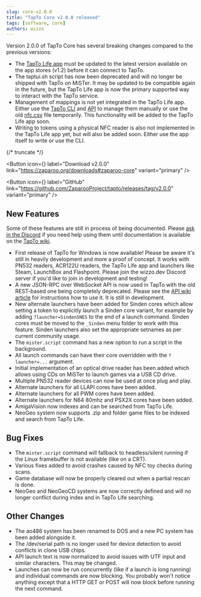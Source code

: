 ```yaml
---
slug: core-v2.0.0
title: "TapTo Core v2.0.0 released"
tags: [software, core]
authors: wizzo
---
```


Version 2.0.0 of TapTo Core has several breaking changes compared to the previous versions:

- The [TapTo Life app](https://tapto.life/) must be updated to the latest version available on the app stores (v1.2) before it can connect to TapTo.
- The taptui.sh script has now been deprecated and will no longer be shipped with TapTo on MiSTer. It may be updated to be compatible again in the future, but the TapTo Life app is now the primary supported way to interact with the TapTo service.
- Management of mappings is not yet integrated in the TapTo Life app. Either use the [TapTo CLI](https://tapto.wiki/Command_Line_Interface) and [API](https://tapto.wiki/API) to manage them manually or use the old [nfc.csv](https://tapto.wiki/MiSTer_FPGA#Legacy_Mappings_Database) file temporarily. This functionality will be added to the TapTo Life app soon.
- Writing to tokens using a physical NFC reader is also not implemented in the TapTo Life app yet, but will also be added soon. Either use the app itself to write or use the CLI.

{/* truncate */}

<Button
  icon={<FAIcon icon="download" />}
  label="Download v2.0.0"
  link="https://zaparoo.org/downloads#zaparoo-core"
  variant="primary"
/>

<Button
  icon={<FAIcon icon="fa-brands fa-github" />}
  label="GitHub"
  link="https://github.com/ZaparooProject/tapto/releases/tag/v2.0.0"
  variant="primary"
/>

## New Features

Some of these features are still in process of being documented. Please [ask in the Discord](https://wizzo.dev/discord) if you need help using them until documentation is available on the [TapTo wiki](https://tapto.wiki/).

- First release of TapTo for Windows is now available! Please be aware it's still in heavily development and more a proof of concept. It works with PN532 readers, ACR122U readers, the TapTo Life app and launchers like Steam, LaunchBox and Flashpoint. Please join the wizzo.dev Discord server if you'd like to join in development and testing!
- A new JSON-RPC over WebSocket API is now used in TapTo with the old REST-based one being completely deprecated. Please see the [API wiki article](https://tapto.wiki/API) for instructions how to use it. It is still in development.
- New alternate launchers have been added for Sinden cores which allow setting a token to explicitly launch a Sinden core variant, for example by adding `?launcher=SindenSNES` to the end of a launch command. Sinden cores must be moved to the `_Sinden` menu folder to work with this feature. Sinden launchers also set the appropriate setnames as per current community usage.
- The `mister.script` command has a new option to run a script in the background.
- All launch commands can have their core overridden with the `?launcher=...` argument.
- Initial implementation of an optical drive reader has been added which allows using CDs on MiSTer to launch games via a USB CD drive.
- Multiple PN532 reader devices can now be used at once plug and play.
- Alternate launchers for all LLAPI cores have been added.
- Alternate launchers for all PWM cores have been added.
- Alternate launchers for N64 80mhz and PSX2X cores have been added.
- AmigaVision now indexes and can be searched from TapTo Life.
- NeoGeo system now supports .zip and folder game files to be indexed and search from TapTo Life.

## Bug Fixes

- The `mister.script` command will fallback to headless/silent running if the Linux framebuffer is not available (like on a CRT).
- Various fixes added to avoid crashes caused by NFC toy checks during scans.
- Game database will now be properly cleared out when a partial rescan is done.
- NeoGeo and NeoGeoCD systems are now correctly defined and will no longer conflict during index and in TapTo Life searching.

## Other Changes

- The ao486 system has been renamed to DOS and a new PC system has been added alongside it.
- The /dev/serial path is no longer used for device detection to avoid conflicts in clone USB chips.
- API launch text is now normalized to avoid issues with UTF input and similar characters. This may be changed.
- Launches can now be run concurrently (like if a launch is long running) and individual commands are now blocking. You probably won't notice anything except that a HTTP GET or POST will now block before running the next command.
